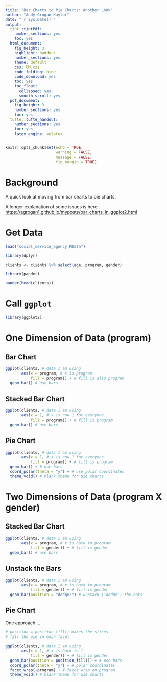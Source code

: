 ```yaml
---
title: "Bar Charts to Pie Charts: Another Look"
author: "Andy Grogan-Kaylor"
date: "`r Sys.Date()`"
output:
  tint::tintPdf:
    number_sections: yes
    toc: yes
  html_document: 
    fig_height: 3
    highlight: haddock
    number_sections: yes
    theme: default
    css: UM.css
    code_folding: hide 
    code_download: yes
    toc: yes
    toc_float:
      collapsed: yes
      smooth_scroll: yes
  pdf_document: 
    fig_height: 3
    number_sections: yes
    toc: yes
  tufte::tufte_handout:
    number_sections: yes
    toc: yes
    latex_engine: xelatex
---
```


```r

knitr::opts_chunk$set(echo = TRUE,
                      warning = FALSE,
                      message = FALSE,
                      fig.margin = TRUE)

```

# Background

A quick look at moving from bar charts to pie charts. 

A longer explanation of some issues is here: [https://agrogan1.github.io/myposts/bar_charts_in_ggplot2.html](https://agrogan1.github.io/myposts/bar_charts_in_ggplot2.html)

# Get Data

```r

load("social_service_agency.RData")

```

```r

library(dplyr)

clients <- clients %>% select(age, program, gender)

```

```r

library(pander)

pander(head(clients))

```

# Call `ggplot`

```r

library(ggplot2)

```

# One Dimension of Data (program)

## Bar Chart

```r

ggplot(clients, # data I am using
       aes(x = program, # x is program
           fill = program)) + # fill is also program
  geom_bar() # use bars

```

## Stacked Bar Chart

```r

ggplot(clients, # data I am using
       aes(x = 1, # x is now 1 for everyone
           fill = program)) + # fill is program
  geom_bar() # use bars

```

## Pie Chart

```r

ggplot(clients, # data I am using
       aes(x = 1, # x is now 1 for everyone
           fill = program)) + # fill is program
  geom_bar() + # use bars
  coord_polar(theta = "y") + # use polar coordinates
  theme_void() # blank theme for pie charts

```

# Two Dimensions of Data (program X gender)

## Stacked Bar Chart

```r

ggplot(clients, # data I am using
       aes(x = program, # x is back to program
           fill = gender)) + # fill is gender
  geom_bar() # use bars

```

## Unstack the Bars

```r

ggplot(clients, # data I am using
       aes(x = program, # x is back to program
           fill = gender)) + # fill is gender
  geom_bar(position = "dodge2") # unstack ('dodge') the bars

```

## Pie Chart

One approach ...

```r

# position = position_fill() makes the slices
# fill the pie in each facet

ggplot(clients, # data I am using
       aes(x = 1, # x is back to 1
           fill = gender)) + # fill is gender
  geom_bar(position = position_fill()) + # use bars
  coord_polar(theta = "y") + # polar coordinates
  facet_wrap(~program) + # facet wrap on program
  theme_void() # blank theme for pie charts

```
